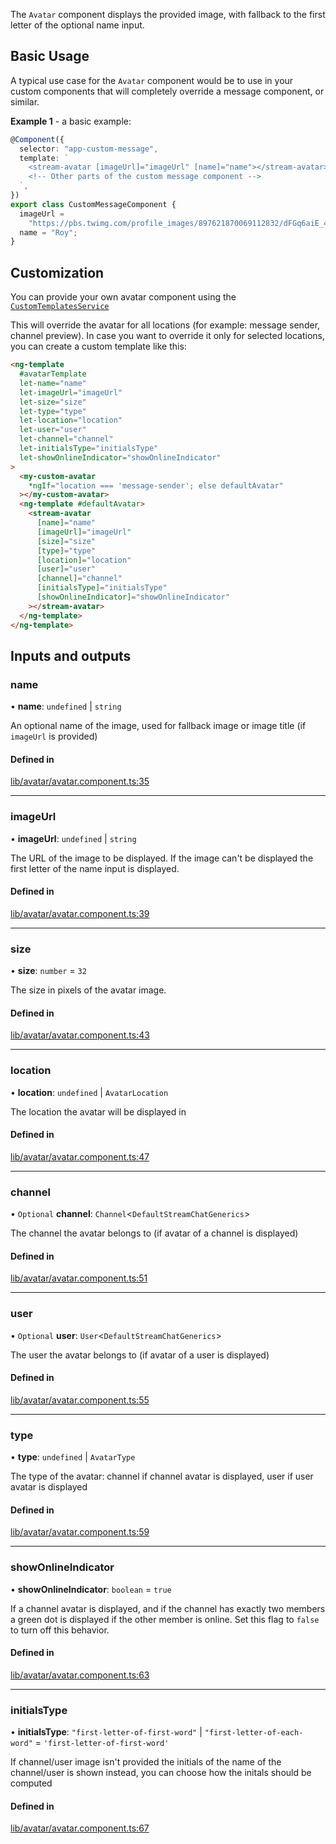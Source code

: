 The `Avatar` component displays the provided image, with fallback to the first letter of the optional name input.

## Basic Usage

A typical use case for the `Avatar` component would be to use in your custom components that will completely override a message component, or similar.

**Example 1** - a basic example:

```typescript
@Component({
  selector: "app-custom-message",
  template: `
    <stream-avatar [imageUrl]="imageUrl" [name]="name"></stream-avatar>
    <!-- Other parts of the custom message component -->
  `,
})
export class CustomMessageComponent {
  imageUrl =
    "https://pbs.twimg.com/profile_images/897621870069112832/dFGq6aiE_400x400.jpg";
  name = "Roy";
}
```

## Customization

You can provide your own avatar component using the [`CustomTemplatesService`](../services/CustomTemplatesService/#avatartemplate)

This will override the avatar for all locations (for example: message sender, channel preview). In case you want to override it only for selected locations, you can create a custom template like this:

```html
<ng-template
  #avatarTemplate
  let-name="name"
  let-imageUrl="imageUrl"
  let-size="size"
  let-type="type"
  let-location="location"
  let-user="user"
  let-channel="channel"
  let-initialsType="initialsType"
  let-showOnlineIndicator="showOnlineIndicator"
>
  <my-custom-avatar
    *ngIf="location === 'message-sender'; else defaultAvatar"
  ></my-custom-avatar>
  <ng-template #defaultAvatar>
    <stream-avatar
      [name]="name"
      [imageUrl]="imageUrl"
      [size]="size"
      [type]="type"
      [location]="location"
      [user]="user"
      [channel]="channel"
      [initialsType]="initialsType"
      [showOnlineIndicator]="showOnlineIndicator"
    ></stream-avatar>
  </ng-template>
</ng-template>
```

[//]: # "Start of generated content"
## Inputs and outputs 


### name

• **name**: `undefined` \| `string`

An optional name of the image, used for fallback image or image title (if `imageUrl` is provided)

#### Defined in

[lib/avatar/avatar.component.ts:35](https://github.com/GetStream/stream-chat-angular/blob/9abe42c/projects/stream-chat-angular/src/lib/avatar/avatar.component.ts#L35)

___

### imageUrl

• **imageUrl**: `undefined` \| `string`

The URL of the image to be displayed. If the image can't be displayed the first letter of the name input is displayed.

#### Defined in

[lib/avatar/avatar.component.ts:39](https://github.com/GetStream/stream-chat-angular/blob/9abe42c/projects/stream-chat-angular/src/lib/avatar/avatar.component.ts#L39)

___

### size

• **size**: `number` = `32`

The size in pixels of the avatar image.

#### Defined in

[lib/avatar/avatar.component.ts:43](https://github.com/GetStream/stream-chat-angular/blob/9abe42c/projects/stream-chat-angular/src/lib/avatar/avatar.component.ts#L43)

___

### location

• **location**: `undefined` \| `AvatarLocation`

The location the avatar will be displayed in

#### Defined in

[lib/avatar/avatar.component.ts:47](https://github.com/GetStream/stream-chat-angular/blob/9abe42c/projects/stream-chat-angular/src/lib/avatar/avatar.component.ts#L47)

___

### channel

• `Optional` **channel**: `Channel`<`DefaultStreamChatGenerics`\>

The channel the avatar belongs to (if avatar of a channel is displayed)

#### Defined in

[lib/avatar/avatar.component.ts:51](https://github.com/GetStream/stream-chat-angular/blob/9abe42c/projects/stream-chat-angular/src/lib/avatar/avatar.component.ts#L51)

___

### user

• `Optional` **user**: `User`<`DefaultStreamChatGenerics`\>

The user the avatar belongs to (if avatar of a user is displayed)

#### Defined in

[lib/avatar/avatar.component.ts:55](https://github.com/GetStream/stream-chat-angular/blob/9abe42c/projects/stream-chat-angular/src/lib/avatar/avatar.component.ts#L55)

___

### type

• **type**: `undefined` \| `AvatarType`

The type of the avatar: channel if channel avatar is displayed, user if user avatar is displayed

#### Defined in

[lib/avatar/avatar.component.ts:59](https://github.com/GetStream/stream-chat-angular/blob/9abe42c/projects/stream-chat-angular/src/lib/avatar/avatar.component.ts#L59)

___

### showOnlineIndicator

• **showOnlineIndicator**: `boolean` = `true`

If a channel avatar is displayed, and if the channel has exactly two members a green dot is displayed if the other member is online. Set this flag to `false` to turn off this behavior.

#### Defined in

[lib/avatar/avatar.component.ts:63](https://github.com/GetStream/stream-chat-angular/blob/9abe42c/projects/stream-chat-angular/src/lib/avatar/avatar.component.ts#L63)

___

### initialsType

• **initialsType**: ``"first-letter-of-first-word"`` \| ``"first-letter-of-each-word"`` = `'first-letter-of-first-word'`

If channel/user image isn't provided the initials of the name of the channel/user is shown instead, you can choose how the initals should be computed

#### Defined in

[lib/avatar/avatar.component.ts:67](https://github.com/GetStream/stream-chat-angular/blob/9abe42c/projects/stream-chat-angular/src/lib/avatar/avatar.component.ts#L67)

[//]: # "End of generated content"
